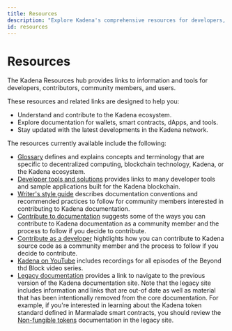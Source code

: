 ```yaml
---
title: Resources
description: "Explore Kadena's comprehensive resources for developers, contributors, and users. Find documentation, guides, and tools to enhance your Kadena experience."
id: resources
---
```


# Resources

The Kadena Resources hub provides links to information and tools for developers, contributors, community members, and users.

These resources and related links are designed to help you:
- Understand and contribute to the Kadena ecosystem.
- Explore documentation for wallets, smart contracts, dApps, and tools.
- Stay updated with the latest developments in the Kadena network.

The resources currently available include the following:

- [Glossary](/resources/glossary) defines and explains concepts and terminology that are specific to decentralized computing, blockchain technology, Kadena, or the Kadena ecosystem.
- [Developer tools and solutions](resources/solutions) provides links to many developer tools and sample applications built for the Kadena blockchain.
- [Writer's style guide](resources/writing-guide) describes documentation conventions and recommended practices to follow for community members interested in contributing to Kadena documentation.
- [Contribute to documentation](/resources/contribute-doc) suggests some of the ways you can contribute to Kadena documentation as a community member and the process to follow if you decide to contribute.
- [Contribute as a developer](/resources/contribute-dev) hightlights how you can contribute to Kadena source code as a community member and the process to follow if you decide to contribute.
- [Kadena on YouTube](https://www.youtube.com/kadenablockchain) includes recordings for all episodes of the Beyond thd Block video series.
- [Legacy documentation](/resources/legacy) provides a link to navigate to the previous version of the Kadena documentation site. 
   Note that the legacy site includes information and links that are out-of date as well as material that has been intentionally removed from the core documentation.
   For example, if you're interested in learning about the Kadena token standard defined in Marmalade smart contracts, you should review the [Non-fungible tokens](https://alpha-docs-fp4romh7i-kadena-js.vercel.app/build/nft-marmalade) documentation in the legacy site.

<!-- 
## Changelogs
To see details about what's changed in any given release, view the corresponding changelog.
## Popular articles
-->
